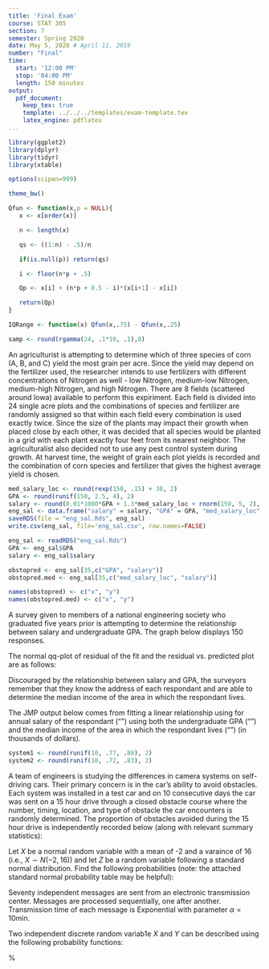 ```yaml
---
title: 'Final Exam'
course: STAT 305
section: 7
semester: Spring 2020
date: May 5, 2020 # April 11, 2019
number: "Final"
time:
  start: '12:00 PM'
  stop: '04:00 PM'
  length: 150 minutes
output:
  pdf_document:
    keep_tex: true
    template: ../../../templates/exam-template.tex
    latex_engine: pdflatex
...
```


```r
library(ggplot2)
library(dplyr)
library(tidyr)
library(xtable)

options(scipen=999)

theme_bw()

Qfun <- function(x,p = NULL){
   x <- x[order(x)]

   n <- length(x)

   qs <- ((1:n) - .5)/n

   if(is.null(p)) return(qs)

   i <- floor(n*p + .5)

   Qp <- x[i] + (n*p + 0.5 - i)*(x[i+1] - x[i])

   return(Qp)
}

IQRange <- function(x) Qfun(x,.75) - Qfun(x,.25)

samp <- round(rgamma(24, .1*10, .1),0)
```

<!-- \question[2] -->
<!-- A random sample of 1000 students' Statistics exam scores was drawn from the population of all possible comparable Stat exam scores (an unknown population/distribution). The sample mean, once computed, has the exact value of the distribution/population mean. -->
<!-- \begin{oneparchoices} -->
<!-- \choice True -->
<!-- \choice False -->
<!-- \end{oneparchoices} -->
<!-- \vspace{0.5cm} -->

<!-- \question[2] -->
<!-- While trying to figure out the probability that the sample mean for a data of size 10 would exceed a value, we can apply the central limit theorem. -->
<!-- \begin{oneparchoices} -->
<!-- \choice True -->
<!-- \choice False -->
<!-- \end{oneparchoices} -->
<!-- \vspace{0.5cm} -->

\question
An agriculturist is attempting to determine which of three species of corn (A, B, and C) yield the most grain per acre.
Since the yield may depend on the fertilizer used, the researcher intends to use fertilizers with different concentrations of Nitrogen as well - low Nitrogen, medium-low Nitrogen, medium-high Nitrogen, and high Nitrogen.
There are 8 fields (scattered around Iowa) available to perform this expiriment. 
Each field is divided into 24 single acre plots and the combinations of species and fertilizer are randomly assigned so that within each field every combination is used exactly twice. 
Since the size of the plants may impact their growth when placed close by each other, it was decided that all species would be planted in a grid with each plant exactly four feet from its nearest neighbor.
The agriculturalist also decided not to use any pest control system during growth.
At harvest time, the weight of grain each plot yields is recorded and the combination of corn species and fertilizer that gives the highest average yield is chosen.

\qparts{
\part[2] Explain why this is an experiment and not an observational study. \vspace{2cm}
\part Identify each of the following and describe them as numeric (in which case, identify whether it is continuous or discrete) or categorcial (in which case list the possible levels). \vspace{1cm}
\begin{subparts}
   \subpart[2] Identify the response variable(s): \vspace{2cm}
   \subpart[2] Identify the experimental variable(s): \vspace{2cm}
   \subpart[2] Blocking variable(s): \vspace{2cm}
\end{subparts}
\part[2] Identify two controlled variables used in this process. \vspace{2cm}
}

\newpage
\question
```r
med_salary_loc <- round(rexp(150, .15) + 30, 2)
GPA <- round(runif(150, 2.5, 4), 2)
salary <- round(0.01*1000*GPA + 1.3*med_salary_loc + rnorm(150, 5, 2), 2)
eng_sal <- data.frame("salary" = salary, "GPA" = GPA, "med_salary_loc" = med_salary_loc)
saveRDS(file = "eng_sal.Rds", eng_sal)
write.csv(eng_sal, file='eng_sal.csv', row.names=FALSE)

eng_sal <- readRDS("eng_sal.Rds")
GPA <- eng_sal$GPA
salary <- eng_sal$salary

obstopred <- eng_sal[35,c("GPA", "salary")]
obstopred.med <- eng_sal[35,c("med_salary_loc", "salary")]

names(obstopred) <- c("x", "y")
names(obstopred.med) <- c("x", "y")
```

A survey given to members of a national engineering society who graduated five years prior is attempting to determine the relationship between salary and undergraduate GPA.
The graph below displays 150 responses.

\begin{center}
```r
p1<-ggplot(data = eng_sal, aes(x = GPA, y = salary)) + geom_point() + theme_bw() + xlab('GPA') + ylab('Salary (in thousands of dollars)')+ggtitle(subtitle = "Scatter plot of salary against GPA", label = "")

p2<-ggplot(data = eng_sal, aes(x = med_salary_loc, y = salary)) + geom_point() + theme_bw() + xlab('Median Salary Income') + ylab('Salary (in thousands of dollars)')+ggtitle(subtitle = "Scatter plot of salary against Median Salary Income", label = "")
gridExtra::grid.arrange(p1, p2, nrow=1, bottom="scatter plot of salary vs. experimental variables")
```
\end{center}

The normal qq-plot of residual of the fit and the residual vs. predicted plot are as follows:

\vspace{0.5cm}
\centerline{\includegraphics[scale=0.8]{salary_res}\includegraphics[scale=0.8]{salary_q}}
\captionof{figure}{Residual vs. predicted variables (the left) and Normal quantile plot (the right)}

\vspace{0.5cm}


\newpage
Discouraged by the relationship between salary and GPA, the surveyors remember that they know the address of each respondant and are able to determine the median income of the area in which the respondant lives. 

The JMP output below comes from fitting a linear relationship using for annual salary of the respondant ("\verb!salary!") using both the undergraduate GPA ("\verb!GPA!") and the median income of the area in which the respondant lives ("\verb!med_salary_loc!") (in thousands of dollars).

\vspace{0.3cm}
\centerline{\includegraphics[scale=1]{salary_fit}}
\vspace{0.3cm}

\qparts{

\part[2] Looking at the two plots on the \textbf{bottom of page 2} (Residual vs. predicted variables () and Normal quantile plot), are the assumptions of the regression model met?\vspace{4cm}

\part[3] Using the JMP output, write the equation of the fitted multivariate linear relationship between GPA, median salary income  and salary 

\hfill \fbox{ \textcolor[rgb]{1.00,1.00,1.00}{$\bigcap$} \hskip -0.4cm $\hat y =$ \hspace{10cm}}
\vspace{3cm}
\newpage
\part[3] Using this fitted multivariate linear relationship, what do we suppose the salary would be for an engineer with a undergraduate GPA of `r eng_sal[43, "GPA"]` living in a location with a median income of `r eng_sal[43, 'med_salary_loc']` thousand dollars?

\hfill \fbox{ \textcolor[rgb]{1.00,1.00,1.00}{$\bigcap$} \hskip -0.4cm $\hat y =$ \hspace{10cm}}
\vspace{3cm}
\part[3] The actual salary of one engineer surveyed with a undergraduate GPA of `r eng_sal[43, "GPA"]` living in a location with a median income of \$`r prettyNum(1000*eng_sal[43, 'med_salary_loc'], big.mark=',')` was \$`r prettyNum(1000*eng_sal[43, 'salary'], big.mark=',')`.  What is the residual for this specific engineer's actual salary using the fitted multivariate linear relationship? 
\hfill \fbox{ \textcolor[rgb]{1.00,1.00,1.00}{$\bigcap$} \hskip -0.4cm $\text e =$ \hspace{2cm}}
\vspace{4cm}
\part[4] For the linear relationship, find \(r\), the sample correlation coeffecient and \(R^2\), the coeffecient of determination.
\hfill \fbox{ \textcolor[rgb]{1.00,1.00,1.00}{$\bigcap$} \hskip -0.4cm $r=$ \hspace{2cm}}

\hfill \fbox{ \textcolor[rgb]{1.00,1.00,1.00}{$\bigcap$} \hskip -0.4cm $R^2=$ \hspace{2cm}}


\vspace{3cm}
\part[3] For your response for \(R^2\) in previous part, provide an interpretation.\vspace{3cm}
\part[3] Provide an estimate for $\sigma^2$. 
\hfill \fbox{ \textcolor[rgb]{1.00,1.00,1.00}{$\bigcap$} \hskip -0.4cm $\hat\sigma^2 = s_{SF}^2=$ \hspace{2cm}}
\vspace{2cm}
\newpage
\part[3] Provide an estimate for the \emph{variance} of the coefficient of \emph{GPA}. 
\hfill \fbox{ \textcolor[rgb]{1.00,1.00,1.00}{$\bigcap$} \hskip -0.4cm $\text{Var}(b_1) =$ \hspace{2cm}}
\vspace{3cm}
\part[5] Calculate and intepret the $95\%$ two-sided confidence interval for the coefficient of \emph{GPA}. 
\hfill \fbox{ \textcolor[rgb]{1.00,1.00,1.00}{$\bigcap$} \hskip -0.4cm $(\hspace{3cm},\hspace{3cm} )$ }
\vspace{6cm}

\part[10] Conduct a formal hypothesis test at the $\alpha = 0.05$ significance level to determine if there is significance relationship between salary (y) and  \emph{median salary income} $(x_1)$, holding GPA constant. \\
\emph{Note: Write down all six steps for full credit.}
}

\newpage
\text{You may use this blank space for completing the steps of hypothesis test}\vspace{8cm}



\question 
```r
system1 <- round(runif(10, .77, .88), 2)
system2 <- round(runif(10, .72, .83), 2)
```
A team of engineers is studying the differences in camera systems on self-driving cars. Their primary concern is in the car's ability to avoid obstacles. 
Each system was installed in a test car and on 10 consecutive days the car was sent on a 15 hour drive through a closed obstacle course where the number, timing, location, and type of obstacle the car encounters is randomly determined.
The proportion of obstacles avoided during the 15 hour drive is independently recorded below (along with relevant summary statistics):
\begin{itemize}
\item System 1: `r system1` (with $\bar{x_1} = `r round(mean(system1), 2)`, s_1^2 = `r round(var(system1), 4)`$)
\item System 2: `r system2` (with $\bar{x_2} = `r round(mean(system2), 2)`, s_2^2 = `r round(var(system2), 4)`$)
\end{itemize}
\emph{Note: there are 10 sample data of each system. i.e $n_1= n_2= 10$}
\vspace{.3cm}
\qparts{
\part[5] Provide a 95\% confidence interval for the mean proportion of obstacles avoided on the course using System 1.
\hfill \fbox{ \textcolor[rgb]{1.00,1.00,1.00}{$\bigcap$} \hskip -0.4cm $(\hspace{3cm},\hspace{3cm} )$ }
\vspace{4cm}
\part[5] Provide a one-sided 95\% lower bound confidence interval for the mean proportion of obstacles avoided on the course using System 2. 
\hfill \fbox{ \textcolor[rgb]{1.00,1.00,1.00}{$\bigcap$} \hskip -0.4cm $(\hspace{3cm},\hspace{3cm} )$ }
\vspace{3cm}
\newpage
\part[10] Assuming that the proportion of obstacles avoided is roughly normally distributed and that the both systems have the same variance in proportion of obstacles avoided, conduct a hypothesis test at the $\alpha = 0.05$ significance level for the claim that the true mean of the obstackes avoided of the two systems are significantly different.\\
\emph{Note: Write down all six steps for full credit.}
 \vspace{4cm} 
}

\newpage
\question
Let $X$ be a normal random variable with a mean of -2 and a varaince of 16 (i.e., $X \sim N(-2, 16)$) and let $Z$ be a random variable following a standard normal distribution.
Find the following probabilities (note: the attached standard normal probability table may be helpful):

\qparts{
\part[2] $P(Z \le 1.0)$ \vspace{3cm}
\part[2] $P(|Z| \le 2.5)$ \vspace{3cm}
\part[2] $P(-8 \le X < 1)$ \vspace{4cm}
\part[3] $P(|X| \ge 4)$ \vspace{4cm}
\part[5] find c such that $P(|X| \le c)= 0.95$\vspace{8cm}
}

 \question
Seventy independent messages are sent from an electronic transmission center.  Messages are processed sequentially, one after another.  Transmission time of each message is Exponential with parameter $\alpha = 10$min.  
\qparts{
\part[3] what are the expected value and variance of the sample mean of all 70 messages? 

\hfill \fbox{ \textcolor[rgb]{1.00,1.00,1.00}{$\bigcap$} \hskip-0.4cm $\text{E}(\overline{X}) =$ \hspace{2.35cm}}

\hfill \fbox{ \textcolor[rgb]{1.00,1.00,1.00}{$\bigcap$} \hskip-0.4cm $\text{Var}(\overline{X}) =$ \hspace{2cm}}
\vspace{4cm}

\part[4] Find the probability that the average of all 70 messages are transmitted in less than 8 minutes. 
\hfill \fbox{ \textcolor[rgb]{1.00,1.00,1.00}{$\bigcap$} \hskip-0.4cm $\text{p} =$ \hspace{2cm}}
\vspace{4cm}
}



\newpage

\question
 Two independent discrete random variab1e $X$ and  $Y$ can be described using the following probability functions:

\begin{table}[ht]
\begin{minipage}[b]{0.5\linewidth}\centering
\begin{tabular}{c|cccc}
%\hline
$x$ &$-1$& 0&1&2\\
\hline
$f_X(x)$ & 0.2&0.3 & 0.3&0.2\\
%\hline
\end{tabular}
\end{minipage}
\hspace{0.5cm}
\begin{minipage}[b]{0.5\linewidth}
\centering
\begin{tabular}{c|cccc}
%\hline
$y$ &1& 2&3&4\\
\hline
$f_Y(y)$ & 0.3&0.2 & 0.2&0.3\\
%\hline
\end{tabular}
\end{minipage}
\end{table}
%

\qparts{
\part[4] Find the means and standard deviations for $X$ and $Y$
respectively.

\vskip 8cm

 \hfill
\fbox{ \textcolor[rgb]{1.00,1.00,1.00}{$\bigcap$} \hskip -0.4cm
$\mu_X$ = \hspace{2cm} $\sigma_X=$\hspace{2cm}}

 \hfill
\fbox{ \textcolor[rgb]{1.00,1.00,1.00}{$\bigcap$} \hskip -0.4cm
$\mu_Y$ = \hspace{2cm} $\sigma_Y=$\hspace{2cm}}

\part[2] Find  the mean and standard deviation
for the random variable $2X - 3Y + 5$.

\vskip 3cm

 \hfill
\fbox{ \textcolor[rgb]{1.00,1.00,1.00}{$\bigcap$} \hskip -0.4cm mean
= \hspace{2cm} s.d=\hspace{2cm}}
}


